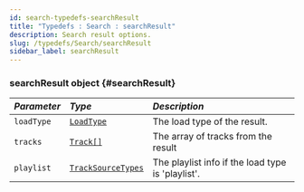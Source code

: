```yaml
---
id: search-typedefs-searchResult
title: "Typedefs : Search : searchResult"
description: Search result options.
slug: /typedefs/Search/searchResult
sidebar_label: searchResult
---
```



### searchResult <span className="info badge">object</span> {#searchResult}

| <i className="fa-solid fa-hashtag"/> Parameter | <i className="fa-solid fa-font"/> Type              | <i className="fa-solid fa-list"/> Description     |
|:-----------------------------------------------|:----------------------------------------------------|:--------------------------------------------------|
| `loadType`                                     | [`LoadType`](../../Enums/LoadTypes.mdx)                | The load type of the result.                      |
| `tracks`                                       | [`Track[]`](../Track/Track.mdx#track)            | The array of tracks from the result               |
| `playlist`                                     | [`TrackSourceTypes`](../../Enums/TrackSourceTypes.mdx) | The playlist info if the load type is 'playlist'. |